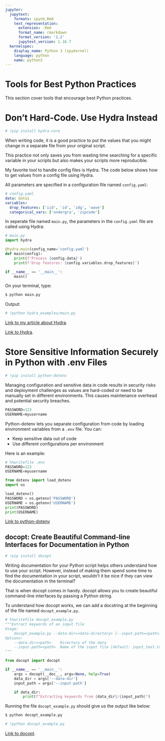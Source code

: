 ```yaml
---
jupyter:
  jupytext:
    formats: ipynb,Rmd
    text_representation:
      extension: .Rmd
      format_name: rmarkdown
      format_version: '1.2'
      jupytext_version: 1.16.7
  kernelspec:
    display_name: Python 3 (ipykernel)
    language: python
    name: python3
---
```


# Tools for Best Python Practices


This section cover tools that encourage best Python practices. 


# Don’t Hard-Code. Use Hydra Instead

```python
# !pip install hydra-core
```

When writing code, it is a good practice to put the values that you might change in a separate file from your original script.

This practice not only saves you from wasting time searching for a specific variable in your scripts but also makes your scripts more reproducible.

My favorite tool to handle config files is Hydra. The code below shows how to get values from a config file using Hydra.

<!-- #region jupyter={"source_hidden": true} -->
All parameters are specified in a configuration file named `config.yaml`: 

```yaml
# config.yaml
data: data1 
variables: 
  drop_features: ['iid', 'id', 'idg', 'wave']
  categorical_vars: ['undergra', 'zipcode']
 ```
<!-- #endregion -->

In seperate file named `main.py`, the parameters in the `config.yaml` file are called using Hydra:
```python
# main.py
import hydra 

@hydra.main(config_name='config.yaml')
def main(config):
    print(f'Process {config.data}')
    print(f'Drop features: {config.variables.drop_features}')

if __name__ == '__main__':
    main()
```


On your terminal, type:
```bash
$ python main.py
```
Output:

```python
# !python hydra_examples/main.py
```

[Link to my article about Hydra](https://towardsdatascience.com/introduction-to-hydra-cc-a-powerful-framework-to-configure-your-data-science-projects-ed65713a53c6?sk=eb08126922cc54a40c2fdfaea54c708d).

[Link to Hydra](https://hydra.cc/). 




# Store Sensitive Information Securely in Python with .env Files

```python
# !pip install python-dotenv
```

Managing configuration and sensitive data in code results in security risks and deployment challenges as values are hard-coded or need to be manually set in different environments. This causes maintenance overhead and potential security breaches.

```python
PASSWORD=123
USERNAME=myusername
```

Python-dotenv lets you separate configuration from code by loading environment variables from a `.env` file. You can:

- Keep sensitive data out of code
- Use different configurations per environment

Here is an example:

```python
# %%writefile .env
PASSWORD=123
USERNAME=myusername
```

```python
from dotenv import load_dotenv
import os 

load_dotenv()
PASSWORD = os.getenv('PASSWORD')
USERNAME = os.getenv('USERNAME')
print(PASSWORD)
print(USERNAME)
```

[Link to python-dotenv](https://github.com/theskumar/python-dotenv)


## docopt: Create Beautiful Command-line Interfaces for Documentation in Python

```python
# !pip install docopt 
```

Writing documentation for your Python script helps others understand how to use your script. However, instead of making them spend some time to find the documentation in your script, wouldn’t it be nice if they can view the documentation in the terminal?

That is when docopt comes in handy. docopt allows you to create beautiful command-line interfaces by passing a Python string. 


To understand how docopt works, we can add a docstring at the beginning of the file named `docopt_example.py`. 

```python
# %%writefile docopt_example.py
"""Extract keywords of an input file
Usage:
    docopt_example.py --data-dir=<data-directory> [--input-path=<path>]
Options:
    --data-dir=<path>    Directory of the data
    --input-path=<path>  Name of the input file [default: input_text.txt]
"""

from docopt import docopt 

if __name__ == '__main__':
    args = docopt(__doc__, argv=None, help=True)
    data_dir = args['--data-dir']
    input_path = args['--input-path']

    if data_dir:
        print(f"Extracting keywords from {data_dir}/{input_path}")
```

Running the file `docopt_example.py` should give us the output like below:

```bash
$ python docopt_example.py
```

```python
# !python docopt_example.py
```

[Link to docopt](http://docopt.org/).
